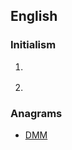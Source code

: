 {{wikipedia}}
{{also|Mdm}}
==English==

===Initialism===
{{en-initialism}}

# {{computing}} {{initialism of|master data management|Master data management}}
# {{electronics}} {{initialism of|[[multiplexer]]-[[demultiplexer]]}}

===Anagrams===
* [[DMM#English|DMM]]